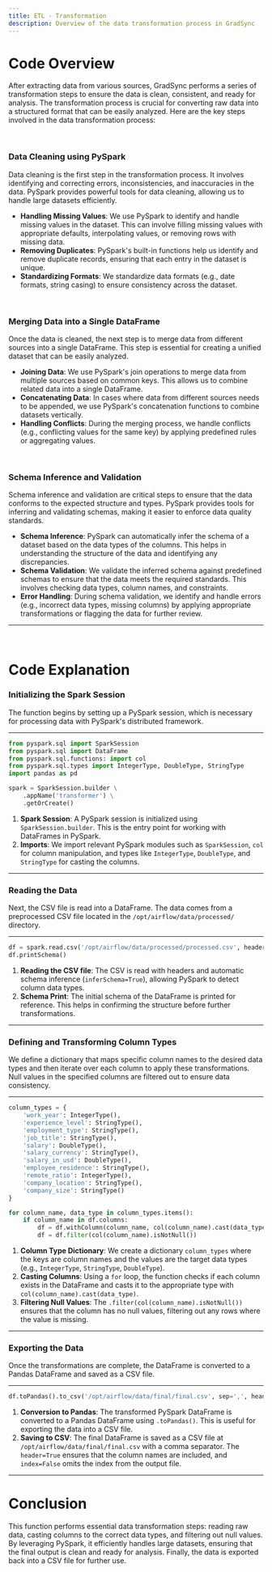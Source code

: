 ```yaml
---
title: ETL - Transformation
description: Overview of the data transformation process in GradSync
---
```

# Code Overview

After extracting data from various sources, GradSync performs a series of transformation steps to ensure the data is clean, consistent, and ready for analysis. The transformation process is crucial for converting raw data into a structured format that can be easily analyzed. Here are the key steps involved in the data transformation process:

<br />

### Data Cleaning using PySpark

Data cleaning is the first step in the transformation process. It involves identifying and correcting errors, inconsistencies, and inaccuracies in the data. PySpark provides powerful tools for data cleaning, allowing us to handle large datasets efficiently.

- **Handling Missing Values**: We use PySpark to identify and handle missing values in the dataset. This can involve filling missing values with appropriate defaults, interpolating values, or removing rows with missing data.
- **Removing Duplicates**: PySpark's built-in functions help us identify and remove duplicate records, ensuring that each entry in the dataset is unique.
- **Standardizing Formats**: We standardize data formats (e.g., date formats, string casing) to ensure consistency across the dataset.

<br />

### Merging Data into a Single DataFrame

Once the data is cleaned, the next step is to merge data from different sources into a single DataFrame. This step is essential for creating a unified dataset that can be easily analyzed.

- **Joining Data**: We use PySpark's join operations to merge data from multiple sources based on common keys. This allows us to combine related data into a single DataFrame.
- **Concatenating Data**: In cases where data from different sources needs to be appended, we use PySpark's concatenation functions to combine datasets vertically.
- **Handling Conflicts**: During the merging process, we handle conflicts (e.g., conflicting values for the same key) by applying predefined rules or aggregating values.

<br />

### Schema Inference and Validation

Schema inference and validation are critical steps to ensure that the data conforms to the expected structure and types. PySpark provides tools for inferring and validating schemas, making it easier to enforce data quality standards.

- **Schema Inference**: PySpark can automatically infer the schema of a dataset based on the data types of the columns. This helps in understanding the structure of the data and identifying any discrepancies.
- **Schema Validation**: We validate the inferred schema against predefined schemas to ensure that the data meets the required standards. This involves checking data types, column names, and constraints.
- **Error Handling**: During schema validation, we identify and handle errors (e.g., incorrect data types, missing columns) by applying appropriate transformations or flagging the data for further review.

<hr />
<br />

# Code Explanation

### Initializing the Spark Session

The function begins by setting up a PySpark session, which is necessary for processing data with PySpark's distributed framework.

<hr />

```python
from pyspark.sql import SparkSession
from pyspark.sql import DataFrame
from pyspark.sql.functions: import col
from pyspark.sql.types import IntegerType, DoubleType, StringType
import pandas as pd

spark = SparkSession.builder \
    .appName('transformer') \
    .getOrCreate()
```

1. **Spark Session**: A PySpark session is initialized using `SparkSession.builder`. This is the entry point for working with DataFrames in PySpark.
2. **Imports**: We import relevant PySpark modules such as `SparkSession`, `col` for column manipulation, and types like `IntegerType`, `DoubleType`, and `StringType` for casting the columns.

<hr />

### Reading the Data

Next, the CSV file is read into a DataFrame. The data comes from a preprocessed CSV file located in the `/opt/airflow/data/processed/` directory.

<hr />

```python
df = spark.read.csv('/opt/airflow/data/processed/processed.csv', header=True, inferSchema=True)
df.printSchema()
```

1. **Reading the CSV file**: The CSV is read with headers and automatic schema inference (`inferSchema=True`), allowing PySpark to detect column data types.
2. **Schema Print**: The initial schema of the DataFrame is printed for reference. This helps in confirming the structure before further transformations.

<hr />

### Defining and Transforming Column Types

We define a dictionary that maps specific column names to the desired data types and then iterate over each column to apply these transformations. Null values in the specified columns are filtered out to ensure data consistency.

<hr />

```python
column_types = {
    'work_year': IntegerType(),
    'experience_level': StringType(),
    'employment_type': StringType(),
    'job_title': StringType(),
    'salary': DoubleType(),
    'salary_currency': StringType(),
    'salary_in_usd': DoubleType(),
    'employee_residence': StringType(),
    'remote_ratio': IntegerType(),
    'company_location': StringType(),
    'company_size': StringType()
}

for column_name, data_type in column_types.items():
    if column_name in df.columns:
        df = df.withColumn(column_name, col(column_name).cast(data_type))
        df = df.filter(col(column_name).isNotNull())
```

1. **Column Type Dictionary**: We create a dictionary `column_types` where the keys are column names and the values are the target data types (e.g., `IntegerType`, `StringType`, `DoubleType`).
2. **Casting Columns**: Using a `for` loop, the function checks if each column exists in the DataFrame and casts it to the appropriate type with `col(column_name).cast(data_type)`.
3. **Filtering Null Values**: The `.filter(col(column_name).isNotNull())` ensures that the column has no null values, filtering out any rows where the value is missing.

<hr />

### Exporting the Data

Once the transformations are complete, the DataFrame is converted to a Pandas DataFrame and saved as a CSV file.

<hr />

```python
df.toPandas().to_csv('/opt/airflow/data/final/final.csv', sep=',', header=True, index=False)
```

1. **Conversion to Pandas**: The transformed PySpark DataFrame is converted to a Pandas DataFrame using `.toPandas()`. This is useful for exporting the data into a CSV file.
2. **Saving to CSV**: The final DataFrame is saved as a CSV file at `/opt/airflow/data/final/final.csv` with a comma separator. The `header=True` ensures that the column names are included, and `index=False` omits the index from the output file.

---

# Conclusion

This function performs essential data transformation steps: reading raw data, casting columns to the correct data types, and filtering out null values. By leveraging PySpark, it efficiently handles large datasets, ensuring that the final output is clean and ready for analysis. Finally, the data is exported back into a CSV file for further use.